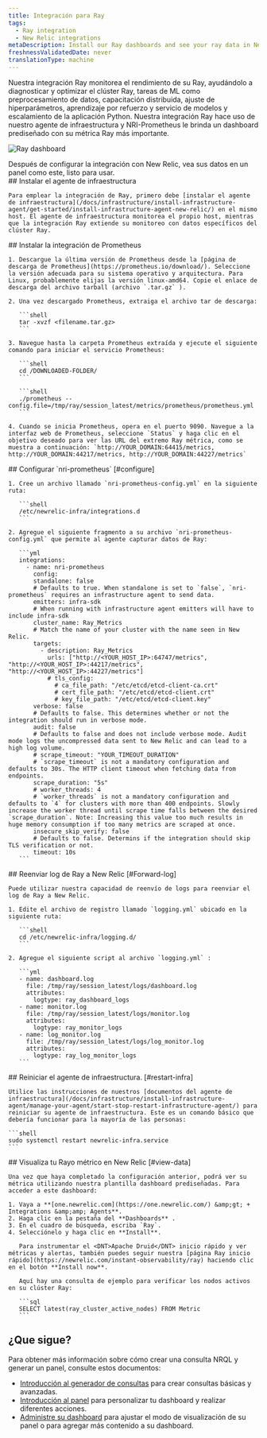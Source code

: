 ```yaml
---
title: Integración para Ray
tags:
  - Ray integration
  - New Relic integrations
metaDescription: Install our Ray dashboards and see your ray data in New Relic.
freshnessValidatedDate: never
translationType: machine
---
```


Nuestra integración Ray monitorea el rendimiento de su Ray, ayudándolo a diagnosticar y optimizar el clúster Ray, tareas de ML como preprocesamiento de datos, capacitación distribuida, ajuste de hiperparámetros, aprendizaje por refuerzo y servicio de modelos y escalamiento de la aplicación Python. Nuestra integración Ray hace uso de nuestro agente de infraestructura y NRI-Prometheus le brinda un dashboard prediseñado con su métrica Ray más importante.

<img
  src="/images/infrastructure_screenshot-full_ray-dashboard.webp"
  title="Ray dashboard"
  alt="Ray dashboard"
/>

<figcaption>
  Después de configurar la integración con New Relic, vea sus datos en un panel como este, listo para usar.
</figcaption>

<Steps>
  <Step>
    ## Instalar el agente de infraestructura

    Para emplear la integración de Ray, primero debe [instalar el agente de infraestructura](/docs/infrastructure/install-infrastructure-agent/get-started/install-infrastructure-agent-new-relic/) en el mismo host. El agente de infraestructura monitorea el propio host, mientras que la integración Ray extiende su monitoreo con datos específicos del clúster Ray.
  </Step>

  <Step>
    ## Instalar la integración de Prometheus

    1. Descargue la última versión de Prometheus desde la [página de descarga de Prometheus](https://prometheus.io/download/). Seleccione la versión adecuada para su sistema operativo y arquitectura. Para Linux, probablemente elijas la versión linux-amd64. Copie el enlace de descarga del archivo tarball (archivo `.tar.gz` ).

    2. Una vez descargado Prometheus, extraiga el archivo tar de descarga:

       ```shell
       tar -xvzf <filename.tar.gz>
       ```

    3. Navegue hasta la carpeta Prometheus extraída y ejecute el siguiente comando para iniciar el servicio Prometheus:

       ```shell
       cd /DOWNLOADED-FOLDER/
       ```

       ```shell
       ./prometheus --config.file=/tmp/ray/session_latest/metrics/prometheus/prometheus.yml
       ```

    4. Cuando se inicia Prometheus, opera en el puerto 9090. Navegue a la interfaz web de Prometheus, seleccione `Status` y haga clic en el objetivo deseado para ver las URL del extremo Ray métrica, como se muestra a continuación: `http://YOUR_DOMAIN:64415/metrics, http://YOUR_DOMAIN:44217/metrics, http://YOUR_DOMAIN:44227/metrics`
  </Step>

  <Step>
    ## Configurar `nri-prometheus` [#configure]

    1. Cree un archivo llamado `nri-prometheus-config.yml` en la siguiente ruta:

       ```shell
       /etc/newrelic-infra/integrations.d
       ```

    2. Agregue el siguiente fragmento a su archivo `nri-prometheus-config.yml` que permite al agente capturar datos de Ray:

       ```yml
       integrations:
         - name: nri-prometheus
           config:
           standalone: false
           # Defaults to true. When standalone is set to `false`, `nri-prometheus` requires an infrastructure agent to send data.
           emitters: infra-sdk
           # When running with infrastructure agent emitters will have to include infra-sdk
           cluster_name: Ray_Metrics
           # Match the name of your cluster with the name seen in New Relic. 
           targets:
             - description: Ray_Metrics
               urls: ["http://<YOUR_HOST_IP>:64747/metrics", "http://<YOUR_HOST_IP>:44217/metrics", "http://<YOUR_HOST_IP>:44227/metrics"]
               # tls_config:
                 # ca_file_path: "/etc/etcd/etcd-client-ca.crt"
                 # cert_file_path: "/etc/etcd/etcd-client.crt"
                 # key_file_path: "/etc/etcd/etcd-client.key"
           verbose: false
           # Defaults to false. This determines whether or not the integration should run in verbose mode.
           audit: false
           # Defaults to false and does not include verbose mode. Audit mode logs the uncompressed data sent to New Relic and can lead to a high log volume.
           # scrape_timeout: "YOUR_TIMEOUT_DURATION"
           # `scrape_timeout` is not a mandatory configuration and defaults to 30s. The HTTP client timeout when fetching data from endpoints.
           scrape_duration: "5s"
           # worker_threads: 4
           # `worker_threads` is not a mandatory configuration and defaults to `4` for clusters with more than 400 endpoints. Slowly increase the worker thread until scrape time falls between the desired `scrape_duration`. Note: Increasing this value too much results in huge memory consumption if too many metrics are scraped at once.
           insecure_skip_verify: false
           # Defaults to false. Determins if the integration should skip TLS verification or not.
           timeout: 10s
       ```
  </Step>

  <Step>
    ## Reenviar log de Ray a New Relic [#Forward-log]

    Puede utilizar nuestra capacidad de reenvío de logs para reenviar el log de Ray a New Relic.

    1. Edite el archivo de registro llamado `logging.yml` ubicado en la siguiente ruta:

       ```shell
       cd /etc/newrelic-infra/logging.d/
       ```

    2. Agregue el siguiente script al archivo `logging.yml` :

       ```yml
       - name: dashboard.log
         file: /tmp/ray/session_latest/logs/dashboard.log
         attributes:
           logtype: ray_dashboard_logs
       - name: monitor.log
         file: /tmp/ray/session_latest/logs/monitor.log
         attributes:
           logtype: ray_monitor_logs
       - name: log_monitor.log
         file: /tmp/ray/session_latest/logs/log_monitor.log
         attributes:
           logtype: ray_log_monitor_logs
       ```
  </Step>

  <Step>
    ## Reiniciar el agente de infraestructura. [#restart-infra]

    Utilice las instrucciones de nuestros [documentos del agente de infraestructura](/docs/infrastructure/install-infrastructure-agent/manage-your-agent/start-stop-restart-infrastructure-agent/) para reiniciar su agente de infraestructura. Este es un comando básico que debería funcionar para la mayoría de las personas:

    ```shell
    sudo systemctl restart newrelic-infra.service
    ```
  </Step>

  <Step>
    ## Visualiza tu Rayo métrico en New Relic [#view-data]

    Una vez que haya completado la configuración anterior, podrá ver su métrica utilizando nuestra plantilla dashboard prediseñadas. Para acceder a este dashboard:

    1. Vaya a **[one.newrelic.com](https://one.newrelic.com/) &amp;gt; + Integrations &amp;amp; Agents**.
    2. Haga clic en la pestaña del **Dashboards** .
    3. En el cuadro de búsqueda, escriba `Ray`.
    4. Selecciónelo y haga clic en **Install**.

       Para instrumentar el <DNT>Apache Druid</DNT> inicio rápido y ver métricas y alertas, también puedes seguir nuestra [página Ray inicio rápido](https://newrelic.com/instant-observability/ray) haciendo clic en el botón **Install now**.

       Aquí hay una consulta de ejemplo para verificar los nodos activos en su clúster Ray:

       ```sql
       SELECT latest(ray_cluster_active_nodes) FROM Metric
       ```
  </Step>
</Steps>

## ¿Que sigue?

Para obtener más información sobre cómo crear una consulta NRQL y generar un panel, consulte estos documentos:

* [Introducción al generador de consultas](/docs/query-your-data/explore-query-data/query-builder/introduction-query-builder) para crear consultas básicas y avanzadas.
* [Introducción al panel](/docs/query-your-data/explore-query-data/dashboards/introduction-dashboards) para personalizar tu dashboard y realizar diferentes acciones.
* [Administre su dashboard](/docs/query-your-data/explore-query-data/dashboards/manage-your-dashboard) para ajustar el modo de visualización de su panel o para agregar más contenido a su dashboard.
